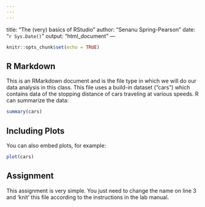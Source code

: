```yaml
---
---
---
```

title: "The (very) basics of RStudio"
author: "Senanu Spring-Pearson"
date: "`r Sys.Date()`"
output: "html_document"
---

```r
knitr::opts_chunk$set(echo = TRUE)
```

## R Markdown

This is an RMarkdown document and is the file type in which we will do our data analysis in this class. This file uses a build-in dataset ("cars") which contains data of the stopping distance of cars traveling at various speeds. R can summarize the data:

```r
summary(cars)
```

## Including Plots

You can also embed plots, for example:

```r
plot(cars)
```

## Assignment

This assignment is very simple. You just need to change the name on line 3 and ‘knit’ this file according to the instructions in the lab manual.
